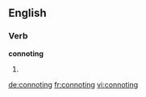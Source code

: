 
==English==

===Verb===
'''connoting'''

# {{present participle of|[[connote]]}}

[[de:connoting]]
[[fr:connoting]]
[[vi:connoting]]